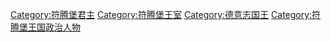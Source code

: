 [[Category:符腾堡君主|Category:符腾堡君主]]
[[Category:符腾堡王室|Category:符腾堡王室]]
[[Category:德意志国王|Category:德意志国王]]
[[Category:符腾堡王国政治人物|Category:符腾堡王国政治人物]]